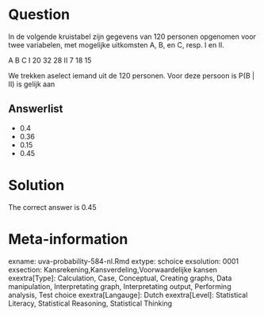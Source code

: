 Question
========

In de volgende kruistabel zijn gegevens van 120 personen opgenomen voor twee variabelen, met mogelijke uitkomsten A, B, en C, resp. I en II.

A B C
I 20 32 28
II 7 18 15

We trekken aselect iemand uit de 120 personen. Voor deze persoon is P(B | II) is gelijk aan 

Answerlist
----------
* 0.4
* 0.36
* 0.15
* 0.45

Solution
========

The correct answer is  0.45 

Meta-information
================
exname: uva-probability-584-nl.Rmd 
extype: schoice 
exsolution: 0001 
exsection: Kansrekening,Kansverdeling,Voorwaardelijke kansen 
exextra[Type]: Calculation, Case, Conceptual, Creating graphs, Data manipulation, Interpretating graph, Interpretating output, Performing analysis, Test choice 
exextra[Langauge]: Dutch 
exextra[Level]: Statistical Literacy, Statistical Reasoning, Statistical Thinking 
